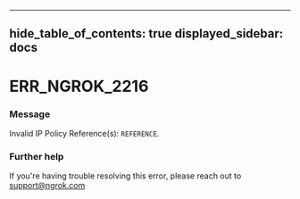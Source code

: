 

---
hide_table_of_contents: true
displayed_sidebar: docs
---


# ERR_NGROK_2216

### Message
Invalid IP Policy Reference(s): `REFERENCE`.

<ErrorDetails />



### Further help
If you're having trouble resolving this error, please reach out to [support@ngrok.com](mailto:support@ngrok.com?subject=Help%20with%20ERR_NGROK_2216)


